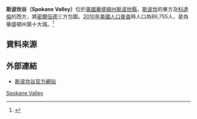 {{Infobox settlement
|official_name            = 斯波坎谷
|native_name              = The Big City of Spokane Valley
|settlement_type          = [[城市|城市]]
|nickname                 =
|motto                    =

<!-- 圖片 -->
|image_skyline            =
|imagesize                =
|image_caption            =
|image_flag               = 
|image_seal               = <!-- 檔案不存在 City of spokane valley.jpg ，可從英文維基百科取得 -->

<!-- 地圖 -->
|image_map = Spokane Valley in Spokane County.png
|mapsize                  = 250px
|map_caption              = 斯波坎谷位置圖
|image_map1               =
|mapsize1                 =
|map_caption1             =

<!-- 行政區 -->
|subdivision_type         = [[國家|國家]]
|subdivision_name         = [[美國|美國]]
|subdivision_type1        = [[州|州]]
|subdivision_name1        = [[華盛頓州|華盛頓州]]
|subdivision_type2        = [[郡|郡]]
|subdivision_name2        = [[斯波坎縣|斯波坎縣]]

<!-- 政府 -->
| government_type         = 
| leader_title            = [[市長|市長]]
| leader_name             = 湯姆·托威<br/>（Tom Towey）
| leader_title1           = 副市長  
| leader_name1            = 蓋瑞·雪莫斯<br/>（Gary Schimmels）
| established_date        = 

<!-- 地區 -->
|unit_pref  =  Imperial
|area_footnotes           = {{GR|1}}
|area_magnitude           =
|area_total_km2           = 
|area_land_km2            = 
|area_water_km2           = 
|area_total_sq_mi         = 38.1
|area_land_sq_mi          = 37.8
|area_water_sq_mi         = 0.3

<!-- 人口 -->
|population_as_of         = [[2010美國人口普查|2010]]
|population_footnotes     =
|population_total         = 89,755
|population_density_km2   = 
|population_density_sq_mi = 

<!-- 基本資料 -->
|timezone                 = [[太平洋時區|PST]]
|utc_offset               = -8
|timezone_DST             = PDT
|utc_offset_DST           = -7
|elevation_footnotes      =
|elevation_m              = 
|elevation_ft             = 
|coordinates_display      = inline,title
|coordinates_type         = type:city_region:US-WA
|latd=47 |latm=40 |lats=24 |latNS=N
|longd=117 |longm=14 |longs=22 |longEW=W

<!-- 其他資料 -->
|postal_code_type         = [[美國郵遞區號|郵遞區號]]
|postal_code              = 99206
|area_code                = [[北美洲电话区号列表|509]]
|blank_name               = [[聯邦資訊處理標準|FIPS碼]]
|blank_info               = 
|blank1_name              = [[地名資訊系統編號|地名資訊系統編號]]
|blank1_info              = 
|website                  = http://www.spokanevalley.org/
|footnotes                =
}}
'''斯波坎谷（Spokane Valley）'''位於[[美國|美國]][[華盛頓州|華盛頓州]][[斯波坎縣|斯波坎縣]]，[[斯波坎_(华盛顿州)|斯波坎]]的東方及[[科達倫_(愛達荷州)|科達倫]]的西方，將[[密爾伍德_(華盛頓州)|密爾伍德]]三方包圍。[[2010年美國人口普查|2010年美國人口普查]]時人口為89,755人，是為華盛頓州第十大城。<ref>{{cite web | url = http://www.census.gov/newsroom/releases/archives/2010_census/cb11-cn45.html | title = U.S. Census Bureau Delivers Washington's 2010 Census Population Totals, Including First Look at Race and Hispanic Origin Data for Legislative Redistricting | format = [[Microsoft_Excel|.xls]] | publisher = U.S. Census Bureau | date = 2011-02-23 | accessdate = 2011-03-26 | archive-date = 2012-04-08 | archive-url = https://web.archive.org/web/20120408004733/http://www.census.gov/newsroom/releases/archives/2010_census/cb11-cn45.html | dead-url = no }}</ref>

==資料來源==
{{Reflist}}

==外部連結==
*[http://www.spokanevalley.org/ 斯波坎谷官方網站] {{Wayback|url=http://www.spokanevalley.org/ |date=20210116212400 }}

{{Washington}}

[[Category:華盛頓州城市|Spokane Valley]]